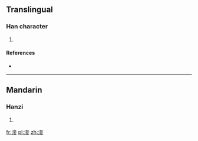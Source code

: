 ==Translingual==

===Han character===
{{Han char|rn=85|rad=水|as=08|sn=11|four=|canj=水卜廿女 (EYTV)}}

# {{defn|Han|sort=水08}}

====References====
* {{Han ref|kx=0628.300|dkj=17612|dj=1030.180|hdz=31659.060|uh=6DC1|ud=28097}}

----

==Mandarin==

===Hanzi===
{{cmn-hanzi|pin=[[qiè]] ([[qie4]])|wg=ch'ieh<sup>4</sup>}}

# {{defn|Mandarin|sort=水08}}

[[fr:淁]]
[[pl:淁]]
[[zh:淁]]